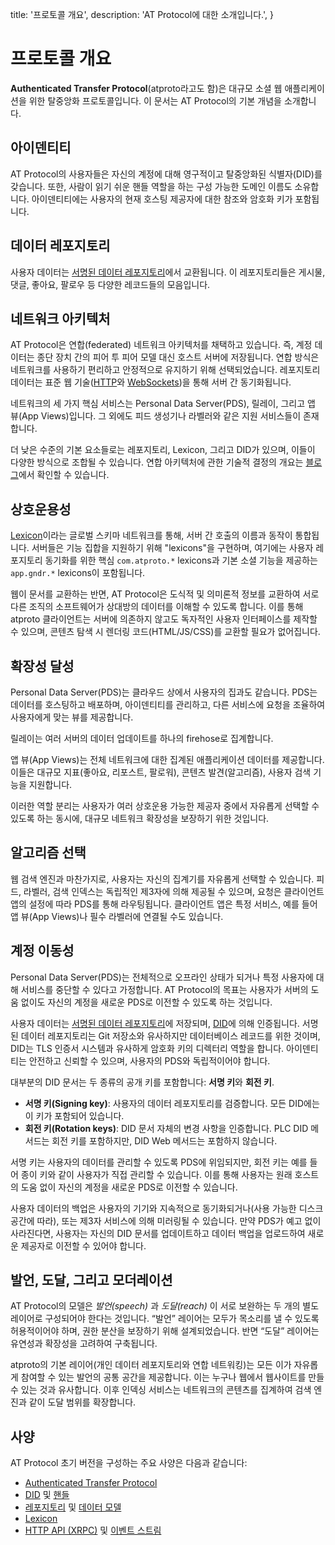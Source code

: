   title: '프로토콜 개요',
  description: 'AT Protocol에 대한 소개입니다.',
}

# 프로토콜 개요

**Authenticated Transfer Protocol**(atproto라고도 함)은 대규모 소셜 웹 애플리케이션을 위한 탈중앙화 프로토콜입니다. 이 문서는 AT Protocol의 기본 개념을 소개합니다.

## 아이덴티티

AT Protocol의 사용자들은 자신의 계정에 대해 영구적이고 탈중앙화된 식별자(DID)를 갖습니다. 또한, 사람이 읽기 쉬운 핸들 역할을 하는 구성 가능한 도메인 이름도 소유합니다. 아이덴티티에는 사용자의 현재 호스팅 제공자에 대한 참조와 암호화 키가 포함됩니다.

## 데이터 레포지토리

사용자 데이터는 [서명된 데이터 레포지토리](/guides/data-repos)에서 교환됩니다. 이 레포지토리들은 게시물, 댓글, 좋아요, 팔로우 등 다양한 레코드들의 모음입니다.

## 네트워크 아키텍처

AT Protocol은 연합(federated) 네트워크 아키텍처를 채택하고 있습니다. 즉, 계정 데이터는 종단 장치 간의 피어 투 피어 모델 대신 호스트 서버에 저장됩니다. 연합 방식은 네트워크를 사용하기 편리하고 안정적으로 유지하기 위해 선택되었습니다. 레포지토리 데이터는 표준 웹 기술([HTTP](/specs/xrpc)와 [WebSockets](/specs/event-stream))을 통해 서버 간 동기화됩니다.

네트워크의 세 가지 핵심 서비스는 Personal Data Server(PDS), 릴레이, 그리고 앱 뷰(App Views)입니다. 그 외에도 피드 생성기나 라벨러와 같은 지원 서비스들이 존재합니다.

더 낮은 수준의 기본 요소들로는 레포지토리, Lexicon, 그리고 DID가 있으며, 이들이 다양한 방식으로 조합될 수 있습니다. 연합 아키텍처에 관한 기술적 결정의 개요는 [블로그](https://gndr.social/about/blog/5-5-2023-federation-architecture)에서 확인할 수 있습니다.

## 상호운용성

[Lexicon](/specs/lexicon)이라는 글로벌 스키마 네트워크를 통해, 서버 간 호출의 이름과 동작이 통합됩니다. 서버들은 기능 집합을 지원하기 위해 "lexicons"을 구현하며, 여기에는 사용자 레포지토리 동기화를 위한 핵심 `com.atproto.*` lexicons과 기본 소셜 기능을 제공하는 `app.gndr.*` lexicons이 포함됩니다.

웹이 문서를 교환하는 반면, AT Protocol은 도식적 및 의미론적 정보를 교환하여 서로 다른 조직의 소프트웨어가 상대방의 데이터를 이해할 수 있도록 합니다. 이를 통해 atproto 클라이언트는 서버에 의존하지 않고도 독자적인 사용자 인터페이스를 제작할 수 있으며, 콘텐츠 탐색 시 렌더링 코드(HTML/JS/CSS)를 교환할 필요가 없어집니다.

## 확장성 달성

Personal Data Server(PDS)는 클라우드 상에서 사용자의 집과도 같습니다. PDS는 데이터를 호스팅하고 배포하며, 아이덴티티를 관리하고, 다른 서비스에 요청을 조율하여 사용자에게 맞는 뷰를 제공합니다.

릴레이는 여러 서버의 데이터 업데이트를 하나의 firehose로 집계합니다.

앱 뷰(App Views)는 전체 네트워크에 대한 집계된 애플리케이션 데이터를 제공합니다. 이들은 대규모 지표(좋아요, 리포스트, 팔로워), 콘텐츠 발견(알고리즘), 사용자 검색 기능을 지원합니다.

이러한 역할 분리는 사용자가 여러 상호운용 가능한 제공자 중에서 자유롭게 선택할 수 있도록 하는 동시에, 대규모 네트워크 확장성을 보장하기 위한 것입니다.

## 알고리즘 선택

웹 검색 엔진과 마찬가지로, 사용자는 자신의 집계기를 자유롭게 선택할 수 있습니다. 피드, 라벨러, 검색 인덱스는 독립적인 제3자에 의해 제공될 수 있으며, 요청은 클라이언트 앱의 설정에 따라 PDS를 통해 라우팅됩니다. 클라이언트 앱은 특정 서비스, 예를 들어 앱 뷰(App Views)나 필수 라벨러에 연결될 수도 있습니다.

## 계정 이동성

Personal Data Server(PDS)는 전체적으로 오프라인 상태가 되거나 특정 사용자에 대해 서비스를 중단할 수 있다고 가정합니다. AT Protocol의 목표는 사용자가 서버의 도움 없이도 자신의 계정을 새로운 PDS로 이전할 수 있도록 하는 것입니다.

사용자 데이터는 [서명된 데이터 레포지토리](/guides/data-repos)에 저장되며, [DID](/guides/identity)에 의해 인증됩니다. 서명된 데이터 레포지토리는 Git 저장소와 유사하지만 데이터베이스 레코드를 위한 것이며, DID는 TLS 인증서 시스템과 유사하게 암호화 키의 디렉터리 역할을 합니다. 아이덴티티는 안전하고 신뢰할 수 있으며, 사용자의 PDS와 독립적이어야 합니다.

대부분의 DID 문서는 두 종류의 공개 키를 포함합니다: **서명 키**와 **회전 키**.

* **서명 키(Signing key)**: 사용자의 데이터 레포지토리를 검증합니다. 모든 DID에는 이 키가 포함되어 있습니다.
* **회전 키(Rotation keys)**: DID 문서 자체의 변경 사항을 인증합니다. PLC DID 메서드는 회전 키를 포함하지만, DID Web 메서드는 포함하지 않습니다.

서명 키는 사용자의 데이터를 관리할 수 있도록 PDS에 위임되지만, 회전 키는 예를 들어 종이 키와 같이 사용자가 직접 관리할 수 있습니다. 이를 통해 사용자는 원래 호스트의 도움 없이 자신의 계정을 새로운 PDS로 이전할 수 있습니다.

사용자 데이터의 백업은 사용자의 기기와 지속적으로 동기화되거나(사용 가능한 디스크 공간에 따라), 또는 제3자 서비스에 의해 미러링될 수 있습니다. 만약 PDS가 예고 없이 사라진다면, 사용자는 자신의 DID 문서를 업데이트하고 데이터 백업을 업로드하여 새로운 제공자로 이전할 수 있어야 합니다.

## 발언, 도달, 그리고 모더레이션

AT Protocol의 모델은 _발언(speech)_ 과 _도달(reach)_ 이 서로 보완하는 두 개의 별도 레이어로 구성되어야 한다는 것입니다. “발언” 레이어는 모두가 목소리를 낼 수 있도록 허용적이어야 하며, 권한 분산을 보장하기 위해 설계되었습니다. 반면 “도달” 레이어는 유연성과 확장성을 고려하여 구축됩니다.

atproto의 기본 레이어(개인 데이터 레포지토리와 연합 네트워킹)는 모든 이가 자유롭게 참여할 수 있는 발언의 공통 공간을 제공합니다. 이는 누구나 웹에서 웹사이트를 만들 수 있는 것과 유사합니다. 이후 인덱싱 서비스는 네트워크의 콘텐츠를 집계하여 검색 엔진과 같이 도달 범위를 확장합니다.

## 사양

AT Protocol 초기 버전을 구성하는 주요 사양은 다음과 같습니다:

- [Authenticated Transfer Protocol](/specs/atp)
- [DID](/specs/did) 및 [핸들](/specs/handle)
- [레포지토리](/specs/repository) 및 [데이터 모델](/specs/data-model)
- [Lexicon](/specs/lexicon)
- [HTTP API (XRPC)](/specs/xrpc) 및 [이벤트 스트림](/specs/event-stream)
